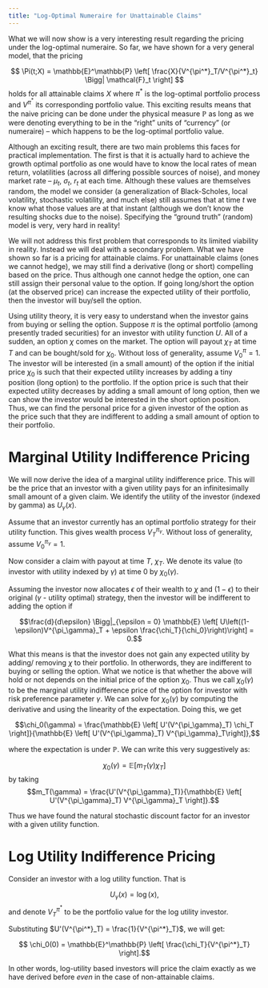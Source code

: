 ---
title: "Log-Optimal Numeraire for Unattainable Claims"
---


What we will now show is a very interesting result regarding the pricing under the log-optimal numeraire. So far, we have shown for a very general model, that the pricing

$$
\Pi(t;X) = \mathbb{E}^\mathbb{P} \left[ \frac{X}{V^{\pi^*}_T/V^{\pi^*}_t} \Bigg| \mathcal{F}_t \right]
$$ holds for all attainable claims $X$ where $\pi^*$ is the log-optimal portfolio process and $V^{\pi^*}$ its corresponding portfolio value. This exciting results means that the naive pricing can be done under the physical measure $\mathbb{P}$ as long as we were denoting everything to be in the "right" units of "currency" (or numeraire) -- which happens to be the log-optimal portfolio value.

Although an exciting result, there are two main problems this faces for practical implementation. The first is that it is actually hard to achieve the growth optimal portfolio as one would have to know the local rates of mean return, volatilities (across all differing possible sources of noise), and money market rate -- $\mu_t$, $\sigma_t$, $r_t$ at each time. Although these values are themselves random, the model we consider (a generalization of Black-Scholes, local volatility, stochastic volatility, and much else) still assumes that at time $t$ we know what those values are at that instant (although we don't know the resulting shocks due to the noise). Specifying the "ground truth" (random) model is very, very hard in reality!

We will not address this first problem that corresponds to its limited viability in reality. Instead we will deal with a secondary problem. What we have shown so far is a pricing for attainable claims. For unattainable claims (ones we cannot hedge), we may still find a derivative (long or short) compelling based on the price. Thus although one cannot hedge the option, one can still assign their personal value to the option. If going long/short the option (at the observed price) can increase the expected utility of their portfolio, then the investor will buy/sell the option. 

Using utility theory, it is very easy to understand when the investor gains from buying or selling the option. Suppose $\pi$ is the optimal portfolio (among presently traded securities) for an investor with utility function $U$. All of a sudden, an option $\chi$ comes on the market. The option will payout $\chi_T$ at time $T$ and can be bought/sold for $\chi_0$. Without loss of generality, assume $V^\pi_0 = 1$. The investor will be interested (in a small amount) of the option if the initial price $\chi_0$ is such that their expected utility increases by adding a tiny position (long option) to the portfolio. If the option price is such that their expected utility decreases by adding a small amount of long option, then we can show the investor would be interested in the short option position. Thus, we can find the personal price for a given investor of the option as the price such that they are indifferent to adding a small amount of option to their portfolio.

# Marginal Utility Indifference Pricing

We will now derive the idea of a marginal utility indifference price. This will be the price that an investor with a given utility pays for an infinitesimally small amount of a given claim. We identify the utility of the investor (indexed by gamma) as $U_\gamma(x)$.

Assume that an investor currently has an optimal portfolio strategy for their utility function. This gives wealth process $V^{\pi_\gamma}_T$. Without loss of generality, assume $V^{\pi_\gamma}_0 = 1$.

Now consider a claim with payout at time $T$, $\chi_T$. We denote its value (to investor with utility indexed by $\gamma$) at time $0$ by $\chi_0(\gamma)$.

Assuming the investor now allocates $\epsilon$ of their wealth to $\chi$ and $(1-\epsilon)$ to their original ($\gamma$ - utility optimal) strategy, then the investor will be indifferent to adding the option if

$$\frac{d}{d\epsilon} \Bigg|_{\epsilon = 0} \mathbb{E} \left[ U\left((1-\epsilon)V^{\pi_\gamma}_T + \epsilon \frac{\chi_T}{\chi_0}\right)\right] = 0.$$

What this means is that the investor does not gain any expected utility by adding/ removing $\chi$ to their portfolio. In otherwords, they are indifferent to buying or selling the option. What we notice is that whether the above will hold or not depends on the initial price of the option $\chi_0$. Thus we call $\chi_0(\gamma)$ to be the marginal utility indifference price of the option for investor with risk preference parameter $\gamma$. We can solve for $\chi_0(\gamma)$ by computing the derivative and using the linearity of the expectation. Doing this, we get

$$\chi_0(\gamma) = \frac{\mathbb{E} \left[ U'(V^{\pi_\gamma}_T) \chi_T \right]}{\mathbb{E} \left[ U'(V^{\pi_\gamma}_T) V^{\pi_\gamma}_T\right]},$$

where the expectation is under $\mathbb{P}$. We can write this very suggestively as:

$$
\chi_0(\gamma) = \mathbb{E}[ m_T(\gamma) \chi_T ] 
$$ by taking $$m_T(\gamma) =  \frac{U'(V^{\pi_\gamma}_T)}{\mathbb{E} \left[ U'(V^{\pi_\gamma}_T) V^{\pi_\gamma}_T \right]}.$$

Thus we have found the natural stochastic discount factor for an investor with a given utility function.

# Log Utility Indifference Pricing

Consider an investor with a log utility function. That is 

$$U_\gamma(x) = \log(x),$$
and denote $V^{\pi^*}_T$ to be the portfolio value for the log utility investor.

Substituting $U'(V^{\pi^*}_T) = \frac{1}{V^{\pi^*}_T}$, we will get:

$$
\chi_0(0) = \mathbb{E}^\mathbb{P} \left[ \frac{\chi_T}{V^{\pi^*}_T} \right].$$

In other words, log-utility based investors will price the claim exactly as we have derived before *even* in the case of non-attainable claims.


